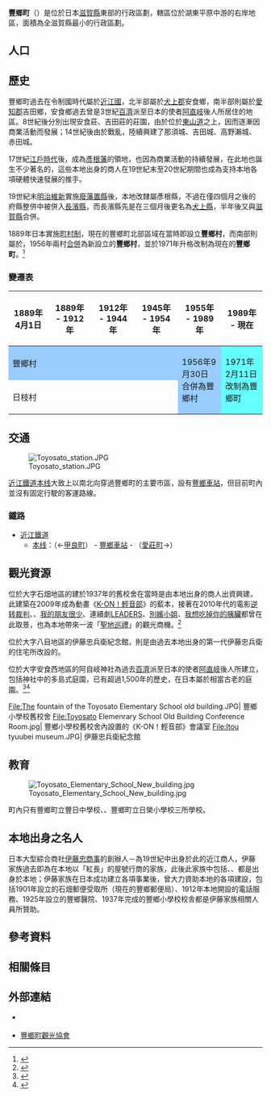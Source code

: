 {{日本町村
| 自治體名   = 豐鄉
| 町村       = 町
| 圖像       = [[File:Toyosato_Elementary_School_old_building._May,_2015.A.JPG|240px]]
| 圖像說明   = {{Tsl|ja|豊郷町立豊郷小学校|豐鄉町立豐鄉小學}}舊[[校舍|校舍]]
| 町村章     = [[File:Toyosato_Shiga_chapter.JPG|100px]]
| 町村旗     = [[File:Flag_of_Toyosato_Shiga.JPG|100px]]
| 日文原名   = 豊郷町
| 平假名     = とよさとちょう
| 羅馬字拼音 = Toyosato-chō
| 都道府縣   = 滋賀縣
| 支廳       =
| 郡         = 犬上郡
| 編號       = 25441-0
| 面積       = 7.78
| 邊界未定   =
| 人口       = 7,349<ref>{{Cite web| url=https://www.town.toyosato.shiga.jp/| title=人口、世代數| publisher=豐鄉町公所| language=ja| accessdate=2020-04-01| archive-date=2020-03-20| archive-url=https://web.archive.org/web/20200320194150/https://www.town.toyosato.shiga.jp/| dead-url=no}}</ref>
| 統計時間   = 2020年2月29日
| 自治體     = [[彦根市|彦根市]]、[[愛莊町|愛莊町]]、[[甲良町|甲良町]]
| 樹         = [[烏岡櫟|烏岡櫟]]
| 花         = [[杜鵑花|杜鵑花]]
| 鳥         =
| 其他象徵物 =
| 其他象徵   =
| 首長       = 伊藤定勉
| 卸任日期   = 2023年4月25日
| 議員數     = 12
| 郵遞區號   = 529-1169
| 所在地     = 犬上郡豐鄉町石畑375番地
| 電話號碼   = 749-35-8113
| 外部連結   = {{url|https://www.town.toyosato.shiga.jp/}}
| 地圖       = [[File:Toyosato_in_Shiga_Prefecture_Ja.svg|250px]]
| 註記       =
}}

'''豐鄉町'''（{{jpn|j=豊郷町|hg=とよさとちょう|rm=Toyosato chō|f=y}}）是位於日本[[滋賀縣|滋賀縣]]東部的行政區劃，轄區位於湖東平原{{Tsl|ja|宇曽川|宇曾川}}中游的右岸地區，面積為全滋賀縣最小的行政區劃。

== 人口 ==
{{日本人口統計| location=Toyosato, Shiga}}

== 歷史 ==

豐鄉町過去在令制國時代屬於[[近江國|近江國]]，北半部屬於[[犬上郡|犬上郡]]安食鄉，南半部則屬於[[愛知郡_(滋賀縣)|愛知郡]]吉田鄉，安食鄉過去曾是3世紀[[百濟|百濟]]派至日本的使者[[阿直岐|阿直岐]]後人所居住的地區。8世紀後分別出現安食莊、吉田莊的莊園，由於位於[[東山道|東山道]]之上，因而逐漸因商業活動而發展；14世紀後由於戰亂，陸續興建了那須城、吉田城、高野瀨城、赤田城。

17世紀[[江戶時代|江戶時代]]後，成為[[彥根藩|彥根藩]]的領地，也因為商業活動的持續發展，在此地也誕生不少著名的{{Tsl|ja|近江商人}}，這些本地出身的商人在19世紀末至20世紀期間也成為支持本地各項硬體快速發展的推手。

19世紀末[[明治維新|明治維新]]實施[[廢藩置縣|廢藩置縣]]後，本地改隸屬彥根縣，不過在僅四個月之後的府縣整併中被併入[[長濱縣|長濱縣]]，而長濱縣先是在三個月後更名為[[犬上縣|犬上縣]]，半年後又與[[滋賀縣|滋賀縣]]合併。

1889年日本實施[[町村制|町村制]]，現在的豐鄉町北部區域在當時即設立'''豐鄉村'''，而南部則屬於{{Tsl|ja|日枝村}}，1956年兩村[[市町村合併|合併]]為新設立的'''豐鄉村'''，並於1971年升格改制為現在的'''豐鄉町'''。<ref>{{Cite web| url=http://www.town.toyosato.shiga.jp/contents_detail.php?co=cat&frmId=20&frmCd=6-12-6-0-0| title=豊郷町の誕生| date=2008-03-06| publisher=豐鄉町公所| language=ja| accessdate=2020-04-01| archive-date=2020-05-18| archive-url=https://web.archive.org/web/20200518164310/http://www.town.toyosato.shiga.jp/contents_detail.php?co=cat&frmId=20&frmCd=6-12-6-0-0| dead-url=no}}</ref>

=== 變遷表 ===

{| class="wikitable" style="font-size:x-small;"
|-
! 1889年4月1日
! 1889年 - 1912年
! 1912年 - 1944年
! 1945年 - 1954年
! colspan=2 | 1955年 - 1989年
! 1989年 - 現在
! 現在
|-
| colspan=4 style="background-color:#9cf;" | 豐鄉村
| rowspan=2 style="background-color:#9cf;" | 1956年9月30日<br />合併為豐鄉村
| rowspan=2 colspan=3 style="background-color:#6ff;" | 1971年2月11日<br />改制為豐鄉町
|-
| colspan=4 | 日枝村
|}

== 交通 ==

[[File:Toyosato_station.JPG|thumb]]

[[近江鐵道|近江鐵道]][[近江铁道本线|本线]]大致上以南北向穿過豐鄉町的主要市區，設有[[豐鄉車站_(滋賀縣)|豐鄉車站]]，但目前町內並沒有固定行駛的客運路線。

=== 鐵路 ===

* [[近江鐵道|近江鐵道]]
** [[近江铁道本线|本线]]：（←[[甲良町|甲良町]]） - [[豐鄉車站_(滋賀縣)|豐鄉車站]] - （[[愛莊町|愛莊町]]→）

== 觀光資源 ==

位於大字石畑地區的{{Tsl|ja|豊郷町立豊郷小学校|豐鄉町立豐鄉小學校}}建於1937年的舊校舍在當時是由本地出身的商人{{Tsl|ja|古川鉄治郎|古川鐵治郎}}出資興建，此建築在2009年成為動畫《[[K-ON！輕音部|K-ON！輕音部]]》的藍本，接著在2010年代的電影[[逆转裁判系列|逆转裁判]]、{{Tsl|ja|だいじょうぶ3組|沒問題3班}}、[[我的朋友很少|我的朋友很少]]、連續劇[[LEADERS|LEADERS]]、[[別嬪小姐|別嬪小姐]]、[[我想吃掉你的胰臟|我想吃掉你的胰臟]]都曾在此取景，也為本地帶來一波「[[聖地巡禮|聖地巡禮]]」的觀光商機。<ref>{{Cite web| url=https://lomore.net/toyosatishoukousha/| title=豊郷小学校旧校舎群を巡る旅！「けいおん!」や「君の膵臓をたべたい」の舞台にもなった旧校舎を見に行こう!!| work=LOMORE| language=ja| accessdate=2020-04-01}}</ref>

位於大字八目地區的伊藤忠兵衛紀念館，則是由過去本地出身的第一代伊藤忠兵衛的住宅所改設的。

位於大字安食西地區的阿自岐神社為過去[[百濟|百濟]]派至日本的使者[[阿直岐|阿直岐]]後人所建立，包括神社中的多島式庭園，已有超過1,500年的歷史，在日本屬於相當古老的庭園。<ref>{{Cite web| url=https://www.town.toyosato.shiga.jp/contents_detail.php?frmId=102| title=阿自岐（あじき）神社| date=2017-04-10| publisher=豐鄉町公所| language=ja| accessdate=2020-04-01}}</ref><ref>{{Cite web| url=https://oniwa.garden/ajiki-shrine-garden-阿自岐神社庭園/| title=阿自岐神社庭園| date=2019-04-11| work=庭園情報メディア| language=ja| accessdate=2020-04-01}}</ref>

<Gallery widths=200px heights=200px>
File:The fountain of the Toyosato Elementary School old building.JPG| 豐鄉小學校舊校舍
File:Toyosato Elemenrary School Old Building Conference Room.jpg| 豐鄉小學校舊校舍內設置的《K-ON！輕音部》會議室
File:Itou tyuubei museum.JPG| 伊藤忠兵衛紀念館
</Gallery>

== 教育 ==

[[File:Toyosato_Elementary_School_New_building.jpg|thumb]]

町內只有豐鄉町立豐日中學校、{{Tsl|ja|豊郷町立豊郷小学校|豐鄉町立豐鄉小學校}}、豐鄉町立日榮小學校三所學校。

== 本地出身之名人 ==

日本大型綜合商社[[伊藤忠商事|伊藤忠商事]]的創辦人－{{Tsl|ja|伊藤忠兵衛 (初代)|伊藤忠兵衛 (初代)|初代伊藤忠兵衛}}為19世紀中出身於此的近江商人，伊藤家族過去即為在本地以「紅長」的屋號行商的家族，此後此家族中包括{{Tsl|ja|伊藤長兵衛 (六代)|伊藤長兵衛 (六代)|第六代伊藤長兵衛}}、{{Tsl|ja|伊藤忠兵衛 (二代)|伊藤忠兵衛 (二代)|第二代伊藤忠兵衛}}、{{Tsl|ja|古川鉄治郎|古川鐵治郎}}都是出身於本地；伊藤家族在日本成功建立各項事業後，曾大力資助本地的各項建設，包括1901年設立的石畑郵便受取所（現在的豐鄉郵便局）、1912年本地開設的電話服務、1925年設立的豐鄉醫院、1937年完成的豐鄉小學校校舎都是伊藤家族相關人員所贊助。

== 參考資料 ==
{{Reflist|2}}

== 相關條目 ==
{{Commonscat|Toyosato, Shiga}}

== 外部連結 ==

* {{Ja}} {{Youtube|channel=UC5_xM_tEgqqnwuuw-PbvNRw|豐鄉町}}
* {{Ja}} [http://toyosato-kanko.jp/ 豐鄉町觀光協會]{{Wayback|url=http://toyosato-kanko.jp/ |date=20200513192903 }}

{{滋賀縣}}
{{Authority control}}